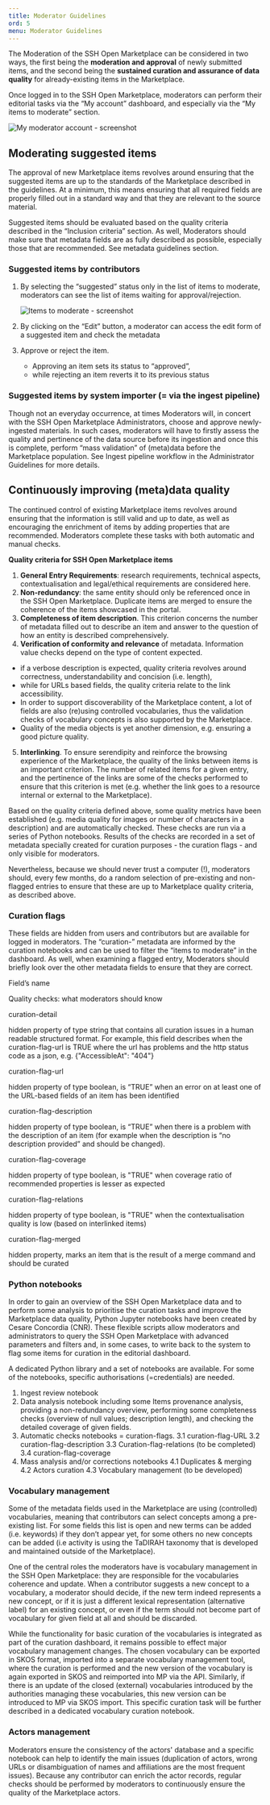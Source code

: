 ```yaml
---
title: Moderator Guidelines
ord: 5
menu: Moderator Guidelines
---
```

The Moderation of the SSH Open Marketplace can be considered in two ways, the first being the **moderation and approval** of newly submitted items, and the second being the **sustained curation and assurance of data quality** for already-existing items in the Marketplace. 

Once logged in to the SSH Open Marketplace, moderators can perform their editorial tasks via the “My account” dashboard, and especially via the “My items to moderate” section. 

![My moderator account - screenshot](/assets/images/screenshot-2022-01-13-at-17.20.10.png "My moderator account - screenshot")

## Moderating suggested items

The approval of new Marketplace items revolves around ensuring that the suggested items are up to the standards of the Marketplace described in the guidelines. At a minimum, this means ensuring that all required fields are properly filled out in a standard way and that they are relevant to the source material. 

Suggested items should be evaluated based on the quality criteria described in the “Inclusion criteria” section. As well, Moderators should make sure that metadata fields are as fully described as possible, especially those that are recommended. See metadata guidelines section.

### Suggested items by contributors

1. By selecting the “suggested” status only in the list of items to moderate, moderators can see the list of items waiting for approval/rejection. 

   ![Items to moderate - screenshot](/assets/images/moder_item.png "Items to moderate - screenshot")
2. By clicking on the “Edit” button, a moderator can access the edit form of a suggested item and check the metadata 
3. Approve or reject the item. 
   - Approving an item sets its status to “approved”, 
   - while rejecting an item reverts it to its previous status

### Suggested items by system importer (= via the ingest pipeline) 

Though not an everyday occurrence, at times Moderators will, in concert with the SSH Open Marketplace Administrators, choose and approve newly-ingested materials. In such cases, moderators will have to firstly assess the quality and pertinence of the data source before its ingestion and once this is complete, perform “mass validation” of (meta)data before the Marketplace population. See Ingest pipeline workflow in the Administrator Guidelines for more details.

## Continuously improving (meta)data quality

The continued control of existing Marketplace items revolves around ensuring that the information is still valid and up to date, as well as encouraging the enrichment of items by adding properties that are recommended. Moderators complete these tasks with both automatic and manual checks. 

**Quality criteria for SSH Open Marketplace items** 

1. **General Entry Requirements**: research requirements, technical aspects, contextualisation and legal/ethical requirements are considered here. 
2. **Non-redundancy**: the same entity should only be referenced once in the SSH Open Marketplace. Duplicate items are merged to ensure the coherence of the items showcased in the portal. 
3. **Completeness of item description**. This criterion concerns the number of metadata filled out to describe an item and answer to the question of how an entity is described comprehensively. 
4. **Verification of conformity and relevance** of metadata. Information value checks depend on the type of content expected. 
- if a verbose description is expected, quality criteria revolves around correctness, understandability and concision (i.e. length), 
- while for URLs based fields, the quality criteria relate to the link accessibility. 
- In order to support discoverability of the Marketplace content, a lot of fields are also (re)using controlled vocabularies, thus the validation checks of vocabulary concepts is also supported by the Marketplace. 
- Quality of the media objects is yet another dimension, e.g. ensuring a good picture quality.
5. **Interlinking**. To ensure serendipity and reinforce the browsing experience of the Marketplace, the quality of the links between items is an important criterion. The number of related items for a given entry, and the pertinence of the links are some of the checks performed to ensure that this criterion is met (e.g. whether the link goes to a resource internal or external to the Marketplace). 

Based on the quality criteria defined above, some quality metrics have been established (e.g. media quality for images or number of characters in a description) and are automatically checked. These checks are run via a series of Python notebooks. Results of the checks are recorded in a set of metadata specially created for curation purposes - the curation flags - and only visible for moderators. 

Nevertheless, because we should never trust a computer (!), moderators should, every few months, do a random selection of pre-existing and non-flagged entries to ensure that these are up to Marketplace quality criteria, as described above.

### Curation flags

These fields are hidden from users and contributors but are available for logged in moderators. The “curation-” metadata are informed by the curation notebooks and can be used to filter the “items to moderate” in the dashboard. As well, when examining a flagged entry, Moderators should briefly look over the other metadata fields to ensure that they are correct.

<div className="grid" style="grid-template-columns: 150px 1fr; gap: 2rem 1rem">

Field’s name

Quality checks: what moderators should know

curation-detail

hidden property of type string that contains all curation issues in a human readable structured format. For example, this field describes when the curation-flag-url is TRUE where the url has problems and the http status code as a json, e.g. {"AccessibleAt": "404"}

curation-flag-url

hidden property of type boolean, is “TRUE” when an error on at least one of the URL-based fields of an item has been identified 

curation-flag-description

hidden property of type boolean, is “TRUE” when there is a problem with the description of an item (for example when the description is “no description provided” and should be changed).

curation-flag-coverage

hidden property of type boolean, is "TRUE" when coverage ratio of recommended properties is lesser as expected

curation-flag-relations

hidden property of type boolean, is "TRUE" when the contextualisation quality is low (based on interlinked items)

curation-flag-merged

hidden property, marks an item that is the result of a merge command and should be curated

</div>


### Python notebooks

In order to gain an overview of the SSH Open Marketplace data and to perform some analysis to prioritise the curation tasks and improve the Marketplace data quality, Python Jupyter notebooks have been created by Cesare Concordia (CNR). These flexible scripts allow moderators and administrators to query the SSH Open Marketplace with advanced parameters and filters and, in some cases, to write back to the system to flag some items for curation in the editorial dashboard. 

A dedicated Python library and a set of notebooks are available. For some of the notebooks, specific authorisations (=credentials) are needed.

1. Ingest review notebook
2. Data analysis notebook including some Items provenance analysis, providing a non-redundancy overview, performing some completeness checks (overview of null values; description length), and checking the detailed coverage of given fields.
3. Automatic checks notebooks = curation-flags.
3.1 curation-flag-URL
3.2 curation-flag-description
3.3 Curation-flag-relations (to be completed)
3.4 curation-flag-coverage
4. Mass analysis and/or corrections notebooks
4.1 Duplicates & merging
4.2 Actors curation
4.3 Vocabulary management (to be developed)


### Vocabulary management

Some of the metadata fields used in the Marketplace are using (controlled) vocabularies, meaning that contributors can select concepts among a pre-existing list. For some fields this list is open and new terms can be added (i.e. keywords) if they don’t appear yet, for some others no new concepts can be added (i.e activity is using the TaDIRAH taxonomy that is developed and maintained outside of the Marketplace).

One of the central roles the moderators have is vocabulary management in the SSH Open Marketplace: they are responsible for the vocabularies coherence and update. When a contributor suggests a new concept to a vocabulary, a moderator should decide, if the new term indeed represents a new concept, or if it is just a different lexical representation (alternative label) for an existing concept, or even if the term should not become part of vocabulary for given field at all and should be discarded.

While the functionality for basic curation of the vocabularies is integrated as part of the curation dashboard, it remains possible to effect major vocabulary management changes. The chosen vocabulary can be exported in SKOS format, imported into a separate vocabulary management tool, where the curation is performed and the new version of the vocabulary is again exported in SKOS and reimported into MP via the API. Similarly, if there is an update of the closed (external) vocabularies introduced by the authorities managing these vocabularies, this new version can be introduced to MP via SKOS import. This specific curation task will be further described in a dedicated vocabulary curation notebook. 


### Actors management

Moderators ensure the consistency of the actors' database and a specific notebook can help to identify the main issues (duplication of actors, wrong URLs or disambiguation of names and affiliations are the most frequent issues). Because any contributor can enrich the actor records, regular checks should be performed by moderators to continuously ensure the quality of the Marketplace actors. 

